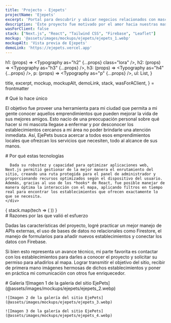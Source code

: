 ```yaml
---
title: 'Projecto - Ejepets'
projectName: 'Ejepets'
excerpt: 'Portal para descubrir y ubicar negocios relacionados con mascotas en Pereira, Colombia'
description: 'Éste proyecto fue motivado por el amor hacia nuestras mascotas, con el objetivo de proveer de una forma sencilla para alcanzar aquellos negocios que ofrecen servicios para nuestros mejores amigos, todo en un lugar.'
wasForClient: false
stack: ["Next.js", "React", "Tailwind CSS", "Firebase", "Leaflet"]
mockup: '@assets/images/mockups/ejepets/ejepets_1.webp'
mockupAlt: 'Vista previa de Ejepets'
demoLink: 'https://ejepets.vercel.app'
---
```



  h1: (props) => <Typography as="h2" {...props} class="lora" />,
  h2: (props) => <Typography as="h3" {...props} />,
  h3: (props) => <Typography as="h4" {...props} />,
  p: (props) => <Typography as="p" {...props} />,
  ul: List,
}

  title,
  excerpt,
  mockup,
  mockupAlt,
  demoLink,
  stack,
  wasForAClient,
} = frontmatter

<Row paddedRight>
  # Qué lo hace único

  El objetivo fue proveer una herramienta para mi ciudad que permita a mi gente conocer aquellos emprendimientos que pueden mejorar la vida de sus mejores amigos. Esto nacio de una preocupación personal sobre qué hacer si mi mascota llegase a enfermar y por desconocer los establecimientos cercanos a mi área no poder brindarle una atención inmediata. Así, EjePets busca acercar a todos esos emprendimientos locales que ofrezcan los servicios que necesiten, todo al alcance de sus manos.
</Row>

<Row evenColumns inverted>
  <div>
    <div>
      # Por qué estas tecnologías

      Dada su robustez y capacidad para optimizar aplicaciones web, Next.js permitió gestionar de la mejor manera el enrutamiento del sitio, creando una ruta protegida para el panel de administrador y proporcionando recursos optimizados según el dispositivo del usuario. Además, gracias al uso de los *hooks* de React, fue posible manejar de manera óptima la interacción con el mapa, aplicando filtros en tiempo real para encontrar los establecimientos que ofrecen exactamente lo que se necesita.
    </div>
  </div>
  <div>
    {
      stack.map(tech => (
        <TechCard tech={tech} />
      ))
    }
  </div>
</Row>

<Row paddedRight>
  # Razones por las que valió el esfuerzo

  Dadas las características del proyecto, logré practicar un mejor manejo de APIs externas, el uso de bases de datos no relacionales como Firestore, el manejo de formularios para añadir nuevos establecimientos y conectar los datos con Firebase.

  Si bien esto representa un avance técnico, mi parte favorita es contactar con los establecimientos para darles a conocer el proyecto y solicitar su permiso para añadirlos al mapa. Lograr transmitir el objetivo del sitio, recibir de primera mano imágenes hermosas de dichos establecimientos y poner en práctica mi comunicación con otros fue enriquecedor.
</Row>

<Row> 
  # Galería

  <Gallery>
    ![Imagen 1 de la galería del sitio EjePets](@assets/images/mockups/ejepets/ejepets_2.webp)

    ![Imagen 2 de la galería del sitio EjePets](@assets/images/mockups/ejepets/ejepets_3.webp)

    ![Imagen 3 de la galería del sitio EjePets](@assets/images/mockups/ejepets/ejepets_4.webp)
  </Gallery>
</Row>
